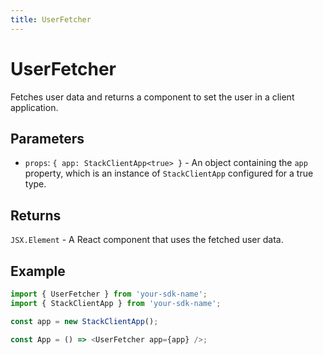 ```yaml
---
title: UserFetcher
---
```


# UserFetcher

Fetches user data and returns a component to set the user in a client application.

## Parameters

- `props`: `{ app: StackClientApp<true> }` - An object containing the `app` property, which is an instance of `StackClientApp` configured for a true type.

## Returns

`JSX.Element` - A React component that uses the fetched user data.

## Example

```typescript
import { UserFetcher } from 'your-sdk-name';
import { StackClientApp } from 'your-sdk-name';

const app = new StackClientApp();

const App = () => <UserFetcher app={app} />;
```
